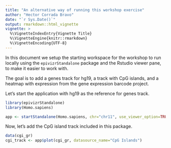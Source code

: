 ```yaml
---
title: "An alternative way of running this workshop exercise"
author: "Hector Corrada Bravo"
date: "`r Sys.Date()`"
output: rmarkdown::html_vignette
vignette: >
  %\VignetteIndexEntry{Vignette Title}
  %\VignetteEngine{knitr::rmarkdown}
  %\VignetteEncoding{UTF-8}
---
```


In this document we setup the starting workspace for the workshop to run locally using the `epivizrStandalone` package
and the Rstudio viewer pane, to make it easier to work with.

The goal is to add a genes track for hg19, a track with CpG islands, and a heatmap with expression from the gene expression barcode project.

Let's start the application with hg19 as the reference
for genes track.

```r
library(epivizrStandalone)
library(Homo.sapiens)

app <- startStandalone(Homo.sapiens, chr="chr11", use_viewer_option=TRUE)
```

Now, let's add the CpG island track included in this package.

```r
data(cgi_gr)
cgi_track <- app$plot(cgi_gr, datasource_name="CpG Islands")
```


